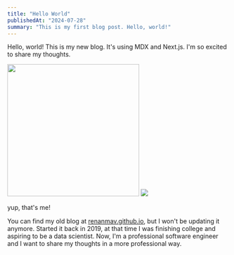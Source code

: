 ```yaml
---
title: "Hello World"
publishedAt: "2024-07-28"
summary: "This is my first blog post. Hello, world!"
---
```


Hello, world! This is my new blog. It's using MDX and Next.js. I'm so excited to share my thoughts.

<div className="relative">
  <img src="/renanmav.png" width="300px" />
  <img src="/arrow-pointing-at-me.svg" className="absolute top-[270px] left-[250px]" />
  <p className="font-semibold absolute top-[315px] left-[350px]">yup, that's me!</p>
</div>

You can find my old blog at [renanmav.github.io](https://renanmav.github.io), but I won't be updating it anymore. Started it back in 2019, at that time I was finishing college and aspiring to be a data scientist. Now, I'm a professional software engineer and I want to share my thoughts in a more professional way.
